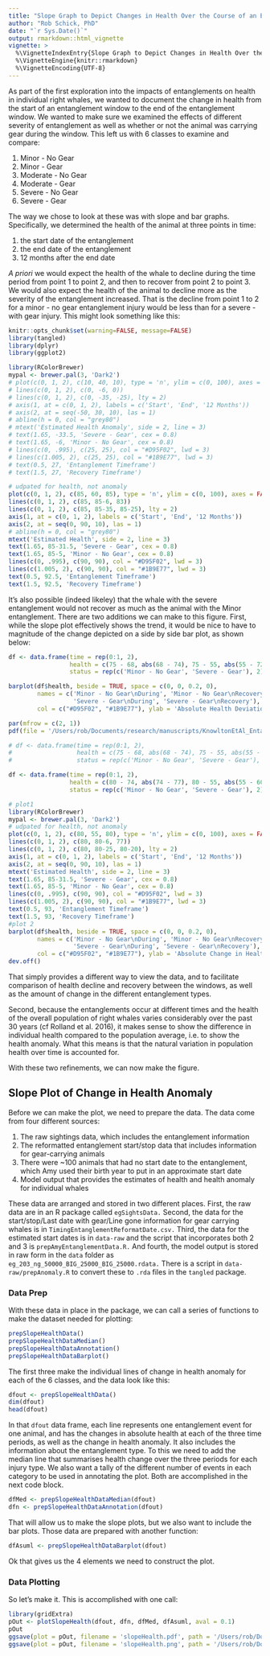```yaml
---
title: "Slope Graph to Depict Changes in Health Over the Course of an Entanglement"
author: "Rob Schick, PhD"
date: "`r Sys.Date()`"
output: rmarkdown::html_vignette
vignette: >
  %\VignetteIndexEntry{Slope Graph to Depict Changes in Health Over the Course of an Entanglement}
  %\VignetteEngine{knitr::rmarkdown}
  %\VignetteEncoding{UTF-8}
---
```


As part of the first exploration into the impacts of entanglements on health in individual right whales, we wanted to document the change in health from the start of an entanglement window to the end of the entanglement window. We wanted to make sure we examined the effects of different severity of entanglement as well as whether or not the animal was carrying gear during the window. This left us with 6 classes to examine and compare:

1. Minor - No Gear
2. Minor - Gear
3. Moderate - No Gear
4. Moderate - Gear
5. Severe - No Gear
6. Severe - Gear

The way we chose to look at these was with slope and bar graphs. Specifically, we determined the health of the animal at three points in time: 

1. the start date of the entanglement
2. the end date of the entanglement
3. 12 months after the end date

_A priori_ we would expect the health of the whale to decline during the time period from point 1 to point 2, and then to recover from point 2 to point 3. We would also expect the health of the animal to decline more as the severity of the entanglement increased. That is the decline from point 1 to 2 for a minor - no gear entanglement injury would be less than for a severe - with gear injury. This might look something like this:

```r
knitr::opts_chunk$set(warning=FALSE, message=FALSE)
library(tangled)
library(dplyr)
library(ggplot2)
```


```r
library(RColorBrewer)
mypal <- brewer.pal(3, 'Dark2')
# plot(c(0, 1, 2), c(10, 40, 10), type = 'n', ylim = c(0, 100), axes = FALSE, ann = FALSE)
# lines(c(0, 1, 2), c(0, -6, 0))
# lines(c(0, 1, 2), c(0, -35, -25), lty = 2)
# axis(1, at = c(0, 1, 2), labels = c('Start', 'End', '12 Months'))
# axis(2, at = seq(-50, 30, 10), las = 1)
# abline(h = 0, col = "grey80")
# mtext('Estimated Health Anomaly', side = 2, line = 3)
# text(1.65, -33.5, 'Severe - Gear', cex = 0.8)
# text(1.65, -6, 'Minor - No Gear', cex = 0.8)
# lines(c(0, .995), c(25, 25), col = "#D95F02", lwd = 3)
# lines(c(1.005, 2), c(25, 25), col = "#1B9E77", lwd = 3)
# text(0.5, 27, 'Entanglement Timeframe')
# text(1.5, 27, 'Recovery Timeframe')

# udpated for health, not anomaly
plot(c(0, 1, 2), c(85, 60, 85), type = 'n', ylim = c(0, 100), axes = FALSE, ann = FALSE)
lines(c(0, 1, 2), c(85, 85-6, 83))
lines(c(0, 1, 2), c(85, 85-35, 85-25), lty = 2)
axis(1, at = c(0, 1, 2), labels = c('Start', 'End', '12 Months'))
axis(2, at = seq(0, 90, 10), las = 1)
# abline(h = 0, col = "grey80")
mtext('Estimated Health', side = 2, line = 3)
text(1.65, 85-31.5, 'Severe - Gear', cex = 0.8)
text(1.65, 85-5, 'Minor - No Gear', cex = 0.8)
lines(c(0, .995), c(90, 90), col = "#D95F02", lwd = 3)
lines(c(1.005, 2), c(90, 90), col = "#1B9E77", lwd = 3)
text(0.5, 92.5, 'Entanglement Timeframe')
text(1.5, 92.5, 'Recovery Timeframe')
```
 
It's also possible (indeed likeley) that the whale with the severe entanglement would not recover as much as the animal with the Minor entanglement. There are two additions we can make to this figure. First, while the slope plot effectively shows the trend, it would be nice to have to magnitude of the change depicted on a side by side bar plot, as shown below:

```r
df <- data.frame(time = rep(0:1, 2), 
                 health = c(75 - 68, abs(68 - 74), 75 - 55, abs(55 - 72)), 
                 status = rep(c('Minor - No Gear', 'Severe - Gear'), 2))

barplot(df$health, beside = TRUE, space = c(0, 0, 0.2, 0), 
        names = c('Minor - No Gear\nDuring', 'Minor - No Gear\nRecovery', 
                  'Severe - Gear\nDuring', 'Severe - Gear\nRecovery'),
        col = c("#D95F02", "#1B9E77"), ylab = 'Absolute Health Deviation', border = NA)
```

```r
par(mfrow = c(2, 1))
pdf(file = '/Users/rob/Documents/research/manuscripts/KnowltonEtAl_Entanglement/images/slopeHealthExplainer.pdf', width = 9, height = 6)

# df <- data.frame(time = rep(0:1, 2), 
#                  health = c(75 - 68, abs(68 - 74), 75 - 55, abs(55 - 72)), 
#                  status = rep(c('Minor - No Gear', 'Severe - Gear'), 2))

df <- data.frame(time = rep(0:1, 2), 
                 health = c(80 - 74, abs(74 - 77), 80 - 55, abs(55 - 60)), 
                 status = rep(c('Minor - No Gear', 'Severe - Gear'), 2))

# plot1
library(RColorBrewer)
mypal <- brewer.pal(3, 'Dark2')
# udpated for health, not anomaly
plot(c(0, 1, 2), c(80, 55, 80), type = 'n', ylim = c(0, 100), axes = FALSE, ann = FALSE)
lines(c(0, 1, 2), c(80, 80-6, 77))
lines(c(0, 1, 2), c(80, 80-25, 80-20), lty = 2)
axis(1, at = c(0, 1, 2), labels = c('Start', 'End', '12 Months'))
axis(2, at = seq(0, 90, 10), las = 1)
mtext('Estimated Health', side = 2, line = 3)
text(1.65, 85-31.5, 'Severe - Gear', cex = 0.8)
text(1.65, 85-5, 'Minor - No Gear', cex = 0.8)
lines(c(0, .995), c(90, 90), col = "#D95F02", lwd = 3)
lines(c(1.005, 2), c(90, 90), col = "#1B9E77", lwd = 3)
text(0.5, 93, 'Entanglement Timeframe')
text(1.5, 93, 'Recovery Timeframe')
#plot 2
barplot(df$health, beside = TRUE, space = c(0, 0, 0.2, 0), 
        names = c('Minor - No Gear\nDuring', 'Minor - No Gear\nRecovery', 
                  'Severe - Gear\nDuring', 'Severe - Gear\nRecovery'),
        col = c("#D95F02", "#1B9E77"), ylab = 'Absolute Change in Health', border = NA)
dev.off()
```

That simply provides a different way to view the data, and to facilitate comparison of health decline and recovery between the windows, as well as the amount of change in the different entanglement types.

Second, because the entanglements occur at different times and the health of the overall population of right whales varies considerably over the past 30 years (cf Rolland et al. 2016), it makes sense to show the difference in individual health compared to the population average, i.e. to show the health anomaly. What this means is that the natural variation in population health over time is accounted for.

With these two refinements, we can now make the figure.

## Slope Plot of Change in Health Anomaly
Before we can make the plot, we need to prepare the data. The data come from four different sources:

1. The raw sightings data, which includes the entanglement information
2. The reformatted entanglement start/stop data that includes information for gear-carrying animals
3. There were ~100 animals that had no start date to the entanglement, which Amy used their birth year to put in an approximate start date
4. Model output that provides the estimates of health and health anomaly for individual whales

These data are arranged and stored in two different places. First, the raw data are in an R package called `egSightsData.` Second, the data for the start/stop/Last date with gear/Line gone information for gear carrying whales is in `TimingEntanglementReformatDate.csv.` Third, the data for the estimated start dates is in `data-raw` and the script that incorporates both 2 and 3 is `prepAmyEntanglementData.R.` And fourth, the model output is stored in raw form in the `data` folder as `eg_203_ng_50000_BIG_25000_BIG_25000.rdata.` There is a script in `data-raw/prepAnomaly.R` to convert these to `.rda` files in the `tangled` package.

### Data Prep
With these data in place in the package, we can call a series of functions to make the dataset needed for plotting:

```r
prepSlopeHealthData()
prepSlopeHealthDataMedian()
prepSlopeHealthDataAnnotation()
prepSlopeHealthDataBarplot()
```

The first three make the individual lines of change in health anomaly for each of the 6 classes, and the data look like this:

```r
dfout <- prepSlopeHealthData()
dim(dfout)
head(dfout)
```

In that `dfout` data frame, each line represents one entanglement event for one animal, and has the changes in absolute health at each of the three time periods, as well as the change in health anomaly. It also includes the information about the entanglement type. To this we need to add the median line that summarises health change over the three periods for each injury type. We also want a tally of the different number of events in each category to be used in annotating the plot. Both are accomplished in the next code block.

```r
dfMed <- prepSlopeHealthDataMedian(dfout)
dfn <- prepSlopeHealthDataAnnotation(dfout)
```

That will allow us to make the slope plots, but we also want to include the bar plots. Those data are prepared with another function:

```r
dfAsuml <- prepSlopeHealthDataBarplot(dfout)
```

Ok that gives us the 4 elements we need to construct the plot.

### Data Plotting
So let's make it. This is accomplished with one call:

```r
library(gridExtra)
pOut <- plotSlopeHealth(dfout, dfn, dfMed, dfAsuml, aval = 0.1)
pOut
ggsave(plot = pOut, filename = 'slopeHealth.pdf', path = '/Users/rob/Documents/research/manuscripts/KnowltonEtAl_Entanglement/images', device = 'pdf', width = 9, height = 6, units = 'in')
ggsave(plot = pOut, filename = 'slopeHealth.png', path = '/Users/rob/Documents/research/manuscripts/KnowltonEtAl_Entanglement/images', device = 'png', dpi = 300, width = 9, height = 6, units = 'in', scale = 0.8)
```

